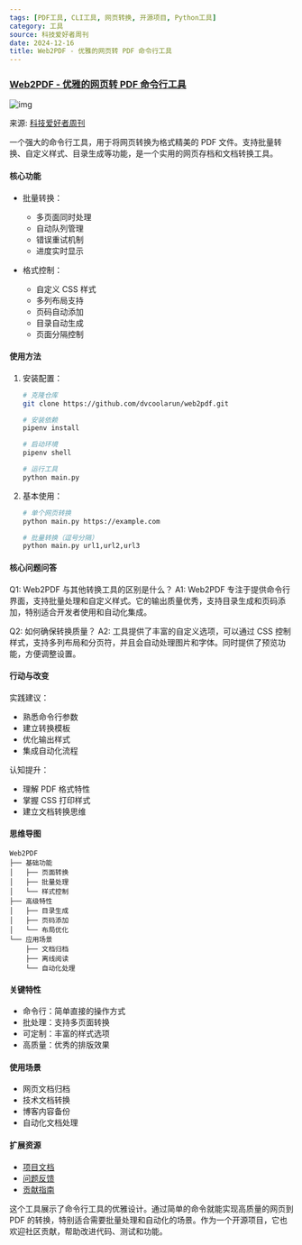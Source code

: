 ```yaml
---
tags: [PDF工具, CLI工具, 网页转换, 开源项目, Python工具]
category: 工具
source: 科技爱好者周刊
date: 2024-12-16
title: Web2PDF - 优雅的网页转 PDF 命令行工具
---
```


### [Web2PDF - 优雅的网页转 PDF 命令行工具](https://github.com/dvcoolarun/web2pdf)

![img](https://img.mengpeng.tech/i/2024/12/16/675fbde786a0e.webp)

来源: [科技爱好者周刊](http://www.ruanyifeng.com/blog/2024/12/weekly-issue-329.html)

一个强大的命令行工具，用于将网页转换为格式精美的 PDF 文件。支持批量转换、自定义样式、目录生成等功能，是一个实用的网页存档和文档转换工具。

#### 核心功能
- 批量转换：
  - 多页面同时处理
  - 自动队列管理
  - 错误重试机制
  - 进度实时显示

- 格式控制：
  - 自定义 CSS 样式
  - 多列布局支持
  - 页码自动添加
  - 目录自动生成
  - 页面分隔控制

#### 使用方法
1. 安装配置：
   ```bash
   # 克隆仓库
   git clone https://github.com/dvcoolarun/web2pdf.git
   
   # 安装依赖
   pipenv install
   
   # 启动环境
   pipenv shell
   
   # 运行工具
   python main.py
   ```

2. 基本使用：
   ```bash
   # 单个网页转换
   python main.py https://example.com
   
   # 批量转换（逗号分隔）
   python main.py url1,url2,url3
   ```

#### 核心问题问答
Q1: Web2PDF 与其他转换工具的区别是什么？
A1: Web2PDF 专注于提供命令行界面，支持批量处理和自定义样式。它的输出质量优秀，支持目录生成和页码添加，特别适合开发者使用和自动化集成。

Q2: 如何确保转换质量？
A2: 工具提供了丰富的自定义选项，可以通过 CSS 控制样式，支持多列布局和分页符，并且会自动处理图片和字体。同时提供了预览功能，方便调整设置。

#### 行动与改变
实践建议：
- 熟悉命令行参数
- 建立转换模板
- 优化输出样式
- 集成自动化流程

认知提升：
- 理解 PDF 格式特性
- 掌握 CSS 打印样式
- 建立文档转换思维

#### 思维导图
```
Web2PDF
├── 基础功能
│   ├── 页面转换
│   ├── 批量处理
│   └── 样式控制
├── 高级特性
│   ├── 目录生成
│   ├── 页码添加
│   └── 布局优化
└── 应用场景
    ├── 文档归档
    ├── 离线阅读
    └── 自动化处理
```

#### 关键特性
- 命令行：简单直接的操作方式
- 批处理：支持多页面转换
- 可定制：丰富的样式选项
- 高质量：优秀的排版效果

#### 使用场景
- 网页文档归档
- 技术文档转换
- 博客内容备份
- 自动化文档处理

#### 扩展资源
- [项目文档](https://github.com/dvcoolarun/web2pdf)
- [问题反馈](https://github.com/dvcoolarun/web2pdf/issues)
- [贡献指南](https://github.com/dvcoolarun/web2pdf/blob/main/CONTRIBUTING.md)

这个工具展示了命令行工具的优雅设计。通过简单的命令就能实现高质量的网页到 PDF 的转换，特别适合需要批量处理和自动化的场景。作为一个开源项目，它也欢迎社区贡献，帮助改进代码、测试和功能。 